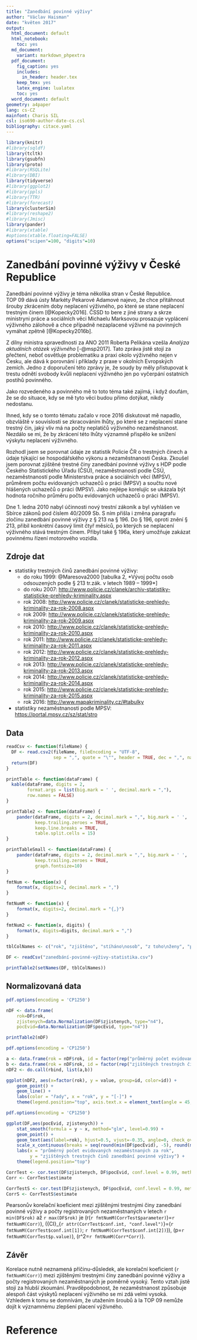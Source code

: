 ```yaml
---
title: "Zanedbání povinné výživy"
author: "Václav Haisman"
date: "květen 2017"
output:
  html_document: default
  html_notebook:
    toc: yes
  md_document:
    variant: markdown_phpextra
  pdf_document:
    fig_caption: yes
    includes:
      in_header: header.tex
    keep_tex: yes
    latex_engine: lualatex
    toc: yes
  word_document: default
geometry: a4paper
lang: cs-CZ
mainfont: Charis SIL
csl: iso690-author-date-cs.csl
bibliography: citace.yaml
---
```


```r
library(knitr)
#library(sqldf)
library(tcltk)
library(gsubfn)
library(proto)
#library(RSQLite)
#library(DBI)
library(tidyverse)
#library(ggplot2)
#library(ppls)
#library(TTR)
#library(forecast)
library(clusterSim)
#library(reshape2)
#library(Jmisc)
library(pander)
#library(xtable)
#options(xtable.floating=FALSE)
options("scipen"=100, "digits"=10)
```

# Zanedbání povinné výživy v České Republice

Zanedbání povinné výživy je téma několika stran v České Republice. TOP 09
dává ústy Markéty Pekarové Adamové najevo, že chce přitáhnout šrouby
zkrácením doby neplacení výživného, po které se stane neplacení trestným
činem [@Kopecky2016]. ČSSD to bere z jiné strany a skrze ministryni práce a
sociálních věci Michaelu Marksovou prosazuje vyplácení výživného zálohově a
chce případně nezaplacené výživné na povinných vymáhat zpětně
[@Kopecky2016b].

Z dílny ministra spravedlnosti za ANO 2011 Roberta Pelikána vzešla *Analýza
aktuálních otázek výživného* [-@msp2017]. Tato zpráva jistě stojí za
přečtení, neboť osvětluje problematiku a praxi okolo výživného nejen v Česku,
ale dává k porovnání i příklady z praxe v okolních Evropských zemích. Jedno z
doporučení této zprávy je, že soudy by měly přistupovat k trestu odnětí
svobody kvůli neplacení výživného jen po vyčerpání ostatních postihů
povinného.

Jako rozvedeného a povinného mě to toto téma také zajímá, i když doufám, že
se do situace, kdy se mě tyto věci budou přímo dotýkat, nikdy nedostanu.

Ihned, kdy se o tomto tématu začalo v roce 2016 diskutovat mě napadlo,
obzvláště v souvislosti se zkracováním lhůty, po které se z neplacení stane
trestný čin, jaký vliv má na počty neplatičů výživného
nezaměstnanost. Nezdálo se mi, že by zkrácení této lhůty významně přispělo ke
snížení výskytu neplacení výživného.

Rozhodl jsem se porovnat údaje ze statistik Policie ČR o trestných činech a
údaje týkající se hospodářského výkonu a nezaměstnanosti Česka. Zkoušel jsem
porovnat zjištěné trestné činy zanedbání povinné výživy s HDP podle Českého
Statistického Úřadu (ČSÚ), nezaměstnaností podle ČSÚ, nezaměstnaností podle
Ministerstva práce a sociálních věcí (MPSV), průměrem počtu evidovaných
uchazečů o práci (MPSV) a součtu nové hlášených uchazečů o práci (MPSV). Jako
nejlépe korelujíc se ukázala být hodnota ročního průměru počtu evidovaných
uchazečů o práci (MPSV).

Dne 1. ledna 2010 nabyl účinnosti nový trestní zákoník a byl vyhlášen ve
Sbírce zákonů pod číslem 40/2009 Sb. S ním přišla i změna paragrafu zločinu
zanedbání povinné výživy z § 213 na § 196. Do § 196, oproti znění § 213,
přibil konkrétní časový limit čtyř měsíců, po kterých se neplacení výživného
stává trestným činem. Přibyl také § 196a, který umožňuje zakázat povinnému
řízení motorového vozidla.

## Zdroje dat

- statistiky trestných činů zanedbání povinné výživy:
    - do roku 1999: @Maresova2000 [tabulka 2, *Vývoj počtu osob odsouzených podle § 213 tr.zák. v letech 1989 – 1999*]
    - do roku 2007: <http://www.policie.cz/clanek/archiv-statistiky-statisticke-prehledy-kriminality.aspx>
    - rok 2008: <http://www.policie.cz/clanek/statisticke-prehledy-kriminality-za-rok-2008.aspx>
    - rok 2009: <http://www.policie.cz/clanek/statisticke-prehledy-kriminality-za-rok-2009.aspx>
    - rok 2010: <http://www.policie.cz/clanek/statisticke-prehledy-kriminality-za-rok-2010.aspx>
    - rok 2011: <http://www.policie.cz/clanek/statisticke-prehledy-kriminality-za-rok-2011.aspx>
    - rok 2012: <http://www.policie.cz/clanek/statisticke-prehledy-kriminality-za-rok-2012.aspx>
    - rok 2013: <http://www.policie.cz/clanek/statisticke-prehledy-kriminality-za-rok-2013.aspx>
    - rok 2014: <http://www.policie.cz/clanek/statisticke-prehledy-kriminality-za-rok-2014.aspx>
    - rok 2015: <http://www.policie.cz/clanek/statisticke-prehledy-kriminality-za-rok-2015.aspx>
    - rok 2016: <http://www.mapakriminality.cz/#tabulky>

- statistiky nezaměstnanosti podle MPSV: <https://portal.mpsv.cz/sz/stat/stro>


## Data

```r
readCsv <- function(fileName) {
  DF <- read.csv2(fileName, fileEncoding = "UTF-8",
                  sep = ",", quote = "\"", header = TRUE, dec = ",", na.strings = c("", "neznámo"))
  return(DF)
}

printTable <- function(dataFrame) {
  kable(dataFrame, digits = 2,
        format.args = list(big.mark = ' ', decimal.mark = ","),
        row.names = FALSE)
}

printTable2 <- function(dataFrame) {
    pander(dataFrame, digits = 2, decimal.mark = ",", big.mark = ' ',
           keep.trailing.zeroes = TRUE,
           keep.line.breaks = TRUE,
           table.split.cells = 15)
}

printTableSmall <- function(dataFrame) {
    pander(dataFrame, digits = 2, decimal.mark = ",", big.mark = ' ',
           keep.trailing.zeroes = TRUE,
           graph.fontsize=10)
}

fmtNum <- function(x) {
    format(x, digits=2, decimal.mark = ",")
}

fmtNumM <- function(x) {
    format(x, digits=2, decimal.mark = "{,}")
}

fmtNum2 <- function(x, digits) {
    format(x, digits=digits, decimal.mark = ",")
}

```

```r
tblColNames <- c("rok", "zjištěno", "stíháno\nosob", "z toho\nženy", "paragraf", "nezaměstnanost\nv % (MPSV)", "počet evidovaných\nuchazečů\n(průměr, MPSV)", "nově hlášených\n1.-12.\n(MPSV)")

DF <- readCsv("zanedbání-povinné-výživy-statistika.csv")

printTable2(setNames(DF, tblColNames))
```

## Normalizovaná data

```r
pdf.options(encoding = 'CP1250')

nDF <- data.frame(
    rok=DF$rok,
    zjistenych=data.Normalization(DF$zjistenych, type="n4"),
    pocEvid=data.Normalization(DF$pocEvid, type="n4"))

printTable2(nDF)
```

```r
pdf.options(encoding = 'CP1250')

a <- data.frame(rok = nDF$rok, id = factor(rep("průměrný počet evidovaných\nnezaměstnaných za rok", each = length(nDF$rok))), value = nDF$pocEvid)
b <- data.frame(rok = nDF$rok, id = factor(rep("zjištěných trestných činů\nzanedbání povinné výživy", each = length(nDF$rok))), value = nDF$zjistenych)
nDF2 <- do.call(rbind, list(a,b))

ggplot(nDF2, aes(x=factor(rok), y = value, group=id, color=id)) +
    geom_point() +
    geom_line() +
    labs(color = "řady", x = "rok", y = "[-]") +
    theme(legend.position="top", axis.text.x = element_text(angle = 45, hjust = 1))

```

```r
pdf.options(encoding = 'CP1250')

ggplot(DF,aes(pocEvid, zjistenych)) +
    stat_smooth(formula = y ~ x, method="glm", level=0.99) +
    geom_point() +
    geom_text(aes(label=rok), hjust=0.5, vjust=-0.35, angle=0, check_overlap = TRUE) +
    scale_x_continuous(breaks = seq(round(min(DF$pocEvid), -5), round(max(DF$pocEvid), -5), by = 50000)) +
    labs(x = "průměrný počet evidovaných nezaměstnaných za rok",
         y = "zjištěných trestných činů zanedbání povinné výživy") +
    theme(legend.position="top")
```

```r
CorrTest <- cor.test(DF$zjistenych, DF$pocEvid, conf.level = 0.99, method = "pearson")
Corr <- CorrTest$estimate

CorrTestS <- cor.test(DF$zjistenych, DF$pocEvid, conf.level = 0.99, method = "spearman")
CorrS <- CorrTestS$estimate
```
Pearsonův korelační koeficient mezi zjištěnými trestnými činy zanedbání povinné výživy a počty registrovaných nezaměstnaných v letech `r min(DF$rok)` až `r max(DF$rok)` je \(r(`r fmtNumM(CorrTest$parameter)`)=`r fmtNumM(Corr)`\), \({CI}_{`r attr(CorrTest$conf.int, "conf.level")`}=(`r fmtNumM(CorrTest$conf.int[1])`; `r fmtNumM(CorrTest$conf.int[2])`)\), \(p=`r fmtNumM(CorrTest$p.value)`\), \(r^2=`r fmtNumM(Corr*Corr)`\).

## Závěr

Korelace nutně neznamená příčinu-důsledek, ale korelační koeficient \(`r fmtNumM(Corr)`\) mezi zjištěnými trestnými činy zanedbání povinné výživy a počty registrovaných nezaměstnaných je poměrně vysoký. Tento vztah jistě stojí za hlubší zkoumání. Pravděpodobnost, že nezaměstnanost způsobuje alespoň část výskytů neplacení výživného se mi zdá velmi vysoká. Vzhledem k tomu se domnívám, že utažením šroubů à la TOP 09 nemůže dojít k významnému zlepšení placení výživného.


# Reference
